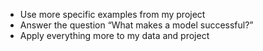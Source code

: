  - Use more specific examples from my project
 - Answer the question "What makes a model successful?"
 - Apply everything more to my data and project

